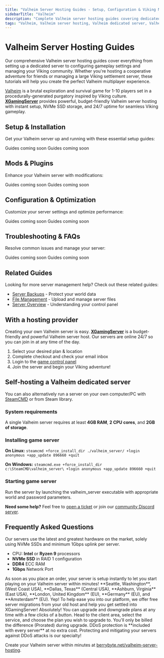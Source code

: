 ```yaml
---
title: "Valheim Server Hosting Guides - Setup, Configuration & Viking Management"
sidebarTitle: "Valheim"
description: "Complete Valheim server hosting guides covering dedicated server setup, configuration settings, world management, and troubleshooting for the Viking survival game."
tags: "Valheim, Valheim server hosting, Valheim dedicated server, Valheim multiplayer, Valheim Viking survival"
---
```


# Valheim Server Hosting Guides

Our comprehensive Valheim server hosting guides cover everything from setting up a dedicated server to configuring gameplay settings and managing your Viking community. Whether you're hosting a cooperative adventure for friends or managing a large Viking settlement server, these tutorials will help you create the perfect Valheim multiplayer experience.

[Valheim](https://store.steampowered.com/app/892970/Valheim/) is a brutal exploration and survival game for 1-10 players set in a procedurally-generated purgatory inspired by Viking culture. **[XGamingServer](https://xgamingserver.com/valheim-server-hosting)** provides powerful, budget-friendly Valheim server hosting with instant setup, NVMe SSD storage, and 24/7 uptime for seamless Viking gameplay.

## Setup & Installation

Get your Valheim server up and running with these essential setup guides:

<CardGroup cols={2}>
  <Card title="Server Setup" href="#" icon="server">
    Guides coming soon
  </Card>
  <Card title="Join Your Server" href="#" icon="users">
    Guides coming soon
  </Card>
</CardGroup>

## Mods & Plugins

Enhance your Valheim server with modifications:

<CardGroup cols={2}>
  <Card title="Installing BepInEx Mods" href="#" icon="puzzle-piece">
    Guides coming soon
  </Card>
  <Card title="Popular Viking Mods" href="#" icon="hammer">
    Guides coming soon
  </Card>
</CardGroup>

## Configuration & Optimization

Customize your server settings and optimize performance:

<CardGroup cols={2}>
  <Card title="Server Configuration" href="#" icon="settings">
    Guides coming soon
  </Card>
  <Card title="World Management" href="#" icon="globe">
    Guides coming soon
  </Card>
</CardGroup>

## Troubleshooting & FAQs

Resolve common issues and manage your server:

<CardGroup cols={2}>
  <Card title="Admin Commands" href="#" icon="terminal">
    Guides coming soon
  </Card>
  <Card title="Common Server Issues" href="#" icon="wrench">
    Guides coming soon
  </Card>
</CardGroup>

## Related Guides

Looking for more server management help? Check out these related guides:

- [Server Backups](/panel/backups) - Protect your world data
- [File Management](/panel/importing-files) - Upload and manage server files
- [Server Overview](/panel/overview) - Understanding your control panel

## With a hosting provider
Creating your own Valheim server is easy. **[XGamingServer](https://xgamingserver.com/valheim-server-hosting)** is a budget-friendly and powerful Valheim server host. Our servers are online 24/7 so you can join in at any time of the day.

1. Select your desired plan & location
2. Complete checkout and check your email inbox
3. Login to the [game control panel](https://game.xgamingserver.com)
4. Join the server and begin your Viking adventure!

## Self-hosting a Valheim dedicated server

You can also alternatively run a server on your own computer/PC with [SteamCMD](https://developer.valvesoftware.com/wiki/SteamCMD) or from Steam library.

### System requirements

A single Valheim server requires at least **4GB RAM**, **2 CPU cores**, and **2GB of storage**.

### Installing game server

**On Linux:**
`steamcmd +force_install_dir ./valheim_server/ +login anonymous +app_update 896660 +quit`

**On Windows:**
`steamcmd.exe +force_install_dir c:\SteamCMD\valheim_server\ +login anonymous +app_update 896660 +quit`

### Starting game server

Run the server by launching the valheim_server executable with appropriate world and password parameters.

**Need some help?** Feel free to [open a ticket](https://xgamingserver.com/support) or join our [community Discord server](https://xgamingserver.com/discord).

## Frequently Asked Questions

<AccordionGroup>

<Accordion title="What are the specs on the servers?">
Our servers use the latest and greatest hardware on the market, solely using NVMe SSDs and minimum 1Gbps uplink per server.

- CPU: **Intel** or **Ryzen 9** processors
- **NVMe SSD** in RAID 1 configuration
- **DDR4** ECC RAM
- **1Gbps** Network Port
</Accordion>

<Accordion title="How long does setup take?">
As soon as you place an order, your server is setup instantly to let you start playing on your Valheim server within minutes!
</Accordion>

<Accordion title="What locations are the servers in?">
**Seattle, Washington**, (West Coast USA), **Dallas, Texas** (Central USA), **Ashburn, Virginia** (East USA), **London, United Kingdom** (EU), **Germany** (EU), and **Amsterdam** (EU).
</Accordion>

<Accordion title="Can I migrate my existing server to XGamingServer?">
Yep! To help ease you into our platform, we offer free server migrations from your old host and help you get settled into XGamingServer!
</Accordion>

<Accordion title="Can I upgrade/downgrade my server later on?">
Absolutely! You can upgrade and downgrade plans at any time with a few clicks of a button. Head to the client area, select the service, and choose the plan you wish to upgrade to. You'll only be billed the difference (Prorated) during upgrade.
</Accordion>

<Accordion title="Are the servers DDoS protected?">
DDoS protection is **included with every server** at no extra cost. Protecting and mitigating your servers against DDoS attacks is our specialty!
</Accordion>

</AccordionGroup>

Create your Valheim server within minutes at [berrybyte.net/valheim-server-hosting](https://xgamingserver.com/valheim-server-hosting).